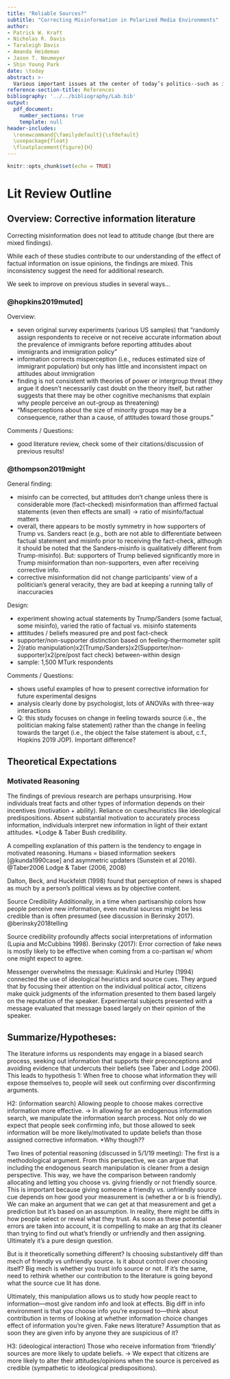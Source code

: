 ```yaml
---
title: "Reliable Sources?"
subtitle: "Correcting Misinformation in Polarized Media Environments"
author:
- Patrick W. Kraft
- Nicholas R. Davis
- Taraleigh Davis
- Amanda Heideman
- Jason T. Neumeyer
- Shin Young Park
date: \today
abstract: >-
  Various important issues at the center of today’s politics--such as immigration or climate change--are imbued with misinformation. A growing body of research therefore explores whether people’s misperceptions can be mitigated by providing corrective information. While such corrections have been shown to reduce factual misinformation, they appear to have little to no effect on underlying attitudes. Our study contributes to this active research area by examining how variations in the source and delivery mode moderate the effectiveness of corrective information. In our pre-registered survey experiment, participants are exposed to a news article published by Fox News or MSNBC, each highlighting the positive economic impact of legal immigration in the United States. While the news content is held constant across sources, our treatment manipulates whether participants are allowed to freely choose a media outlet or are randomly assigned to one of them. Conditional on the delivery mode and news organization, we explore whether the article is effective in correcting factual misperceptions and how it impacts general attitudes towards immigration. Furthermore, we examine differences in the overall engagement with the news article. Our results illustrate how people’s political predispositions and media preferences moderate the effectiveness of corrective information and the likelihood of it being further shared with others (e.g., through social media). The implications of our results for the development of more effective strategies to disseminate corrective information are discussed. 
reference-section-title: References
bibliography: '../../bibliography/Lab.bib'
output: 
  pdf_document:
    number_sections: true
    template: null
header-includes:
  \renewcommand{\familydefault}{\sfdefault}
  \usepackage{float}
  \floatplacement{figure}{H}
---
```


```r
knitr::opts_chunk$set(echo = TRUE)
```

\clearpage

# Lit Review Outline

## Overview: Corrective information literature

Correcting misinformation does not lead to attitude change (but there are mixed findings).

While each of these studies contribute to our understanding of the effect of factual information on issue opinions, the findings are mixed. This inconsistency suggest the need for additional research.

We seek to improve on previous studies in several ways...

### @hopkins2019muted]

Overview:

- seven original survey experiments (various US samples) that "randomly assign respondents to receive or not receive accurate information about the prevalence of immigrants before reporting attitudes about immigrants and immigration policy"
- information corrects misperception (i.e., reduces estimated size of immigrant population) but only has little and inconsistent impact on attitudes about immigration
- finding is not consistent with theories of power or intergroup threat (they argue it doesn't necessarily cast doubt on the theory itself, but rather suggests that there may be other cognitive mechanisms that explain why people perceive an out-group as threatening)
- "Misperceptions about the size of minority groups may be a consequence, rather than a cause, of attitudes toward those groups."

Comments / Questions:

- good literature review, check some of their citations/discussion of previous results!

### @thompson2019might

General finding:

- misinfo can be corrected, but attitudes don't change unless there is considerable more (fact-checked) misinformation than affirmed factual statements (even then effects are small) -> ratio of misinfo/factual matters
- overall, there appears to be mostly symmetry in how supporters of Trump vs. Sanders react (e.g., both are not able to differentiate between factual statement and misinfo prior to receiving the fact-check, although it should be noted that the Sanders-misinfo is qualitatively different from Trump-misinfo). But: supporters of Trump believed significantly more in Trump misinformation than non-supporters, even after receiving corrective info.
- corrective misinformation did not change participants' view of a politician's general veracity, they are bad at keeping a running tally of inaccuracies


Design:

- experiment showing actual statements by Trump/Sanders (some factual, some misinfo), varied the ratio of factual vs. misinfo statements
- atttitudes / beliefs measured pre and post fact-check
- supporter/non-supporter distinction based on feeling-thermometer split
- 2(ratio manipulation)x2(Trump/Sanders)x2(Supporter/non-supporter)x2(pre/post fact check) between-within design
- sample: 1,500 MTurk respondents

Comments / Questions:

- shows useful examples of how to present corrective information for future experimental designs
- analysis clearly done by psychologist, lots of ANOVAs with three-way interactions
- Q: this study focuses on change in feeling towards source (i.e., the politician making false statement) rather than the change in feeling towards the target (i.e., the object the false statement is about, c.f., Hopkins 2019 JOP). Important difference?


## Theoretical Expectations

### Motivated Reasoning
The findings of previous research are perhaps unsurprising. How individuals treat facts and other types of information depends on their incentives (motivation + ability). Reliance on cues/heuristics like ideological predispositions. Absent substantial motivation to accurately process information, individuals interpret new information in light of their extant attitudes. *Lodge & Taber  Bush credibility.

A compelling explanation of this pattern is the tendency to engage in motivated reasoning. Humans = biased information seekers [@kunda1990case] and asymmetric updaters (Sunstein et al 2016). @Taber2006 
Lodge & Taber (2006, 2008)

Dalton, Beck, and Huckfeldt (1998) found that perception of news is shaped as much by a person’s political views as by objective content.

Source Credibility 
Additionally, in a time when partisanship colors how people perceive new information, even neutral sources might be less credible than is often presumed (see discussion in Berinsky 2017). @berinsky2018telling

Source credibility profoundly affects social interpretations of information (Lupia and McCubbins 1998). 
Berinsky (2017): Error correction of fake news is mostly likely to be effective when coming from a co-partisan w/ whom one might expect to agree. 

Messenger overwhelms the message: Kuklinski and Hurley (1994) connected the use of ideological heuristics and source cues. They argued that by focusing their attention on the individual political actor, citizens make quick judgments of the information presented to them based largely on the reputation of the speaker. Experimental subjects presented with a message evaluated that message based largely on their opinion of the speaker.




## Summarize/Hypotheses: 

The literature informs us respondents may engage in a biased search process, seeking out information that supports their preconceptions and avoiding evidence that undercuts their beliefs (see Taber and Lodge 2006). This leads to hypothesis 1: When free to choose what information they will expose themselves to, people will seek out confirming over disconfirming arguments.

H2: (information search) Allowing people to choose makes corrective information more effective. -> In allowing for an endogenous information search, we manipulate the information search process. Not only do we expect that people seek confirming info, but those allowed to seek information will be more likely/motivated to update beliefs than those assigned corrective information. *Why though??

Two lines of potential reasoning (discussed in 5/1/19 meeting):
The first is a methodological argument. From this perspective, we can argue that including the endogenous search manipulation is cleaner from a design perspective. This way, we have the comparison between randomly allocating and letting you choose vs. giving friendly or not friendly source. This is important because giving someone a friendly vs. unfriendly source cue depends on how good your measurement is (whether a or b is friendly). We can make an argument that we can get at that measurement and get a prediction but it’s based on an assumption. In reality, there might be diffs in how people select or reveal what they trust. As soon as these potential errors are taken into account, it is compelling to make an arg that its cleaner than trying to find out what’s friendly or unfriendly and then assigning. Ultimately it’s a pure design question.

But is it theoretically something different? Is choosing substantively diff than mech of friendly vs unfriendly source. Is it about control over choosing itself? Big mech is whether you trust info source or not. If it’s the same, need to rethink whether our contribution to the literature is going beyond what the source cue lit has done. 

Ultimately, this manipulation allows us to study how people react to information—most give random info and look at effects. Big diff in info environment is that you choose info you’re exposed to—think about contribution in terms of looking at whether information choice changes effect of information you’re given. Fake news literature? Assumption that as soon they are given info by anyone they are suspicious of it? 

H3: (ideological interaction) Those who receive information from ‘friendly’ sources are more likely to update beliefs. -> We expect that citizens are more likely to alter their attitudes/opinions when the source is perceived as credible (sympathetic to ideological predispositions).
